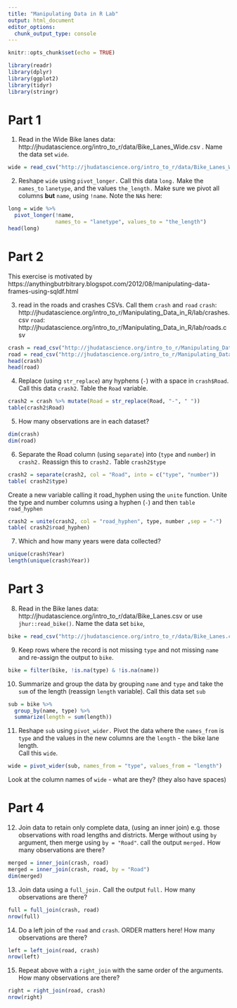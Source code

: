 ```yaml
---
title: "Manipulating Data in R Lab"
output: html_document
editor_options: 
  chunk_output_type: console
---
```


```r
knitr::opts_chunk$set(echo = TRUE)
```


```r
library(readr)
library(dplyr)
library(ggplot2)
library(tidyr)
library(stringr)
```

# Part 1
1.  Read in the Wide Bike lanes data: http://jhudatascience.org/intro_to_r/data/Bike_Lanes_Wide.csv .  Name the data set `wide`.

```r
wide = read_csv("http://jhudatascience.org/intro_to_r/data/Bike_Lanes_Wide.csv")
```

2. Reshape `wide` using `pivot_longer.`  Call this data `long.`  Make the `names_to`
`lanetype`, and the values `the_length.`  Make sure we pivot all columns **but**
`name`, using `!name`. Note the `NA`s here:

```r
long = wide %>% 
  pivot_longer(!name,
               names_to = "lanetype", values_to = "the_length")
head(long)
```



# Part 2

This exercise is motivated by https://anythingbutrbitrary.blogspot.com/2012/08/manipulating-data-frames-using-sqldf.html

3. read in the roads and crashes CSVs.  Call them `crash` and `road`
`crash`: http://jhudatascience.org/intro_to_r/Manipulating_Data_in_R/lab/crashes.csv
`road`: http://jhudatascience.org/intro_to_r/Manipulating_Data_in_R/lab/roads.csv

```r
crash = read_csv("http://jhudatascience.org/intro_to_r/Manipulating_Data_in_R/lab/crashes.csv")
road = read_csv("http://jhudatascience.org/intro_to_r/Manipulating_Data_in_R/lab/roads.csv")
head(crash)
head(road)
```

4.  Replace (using `str_replace`) any hyphens (`-`) with a space in `crash$Road`. Call this data `crash2`. Table the `Road` variable.  
```r
crash2 = crash %>% mutate(Road = str_replace(Road, "-", " "))
table(crash2$Road)
```

5. How many observations are in each dataset?
```r
dim(crash)
dim(road)
```

6.  Separate the Road column (using `separate`) into (`type` and `number`) in
`crash2.`  Reassign this to `crash2.` Table `crash2$type`
```r
crash2 = separate(crash2, col = "Road", into = c("type", "number"))
table( crash2$type)
```

Create a new variable calling it road_hyphen using the `unite` function.  Unite the type and number columns using a hyphen (`-`) and then `table` `road_hyphen`
```r
crash2 = unite(crash2, col = "road_hyphen", type, number ,sep = "-")
table( crash2$road_hyphen)
```

7. Which and how many years were data collected?
```r
unique(crash$Year)
length(unique(crash$Year))
```

# Part 3
8.  Read in the Bike lanes data: http://jhudatascience.org/intro_to_r/data/Bike_Lanes.csv or use `jhur::read_bike()`.
Name the data set `bike`, 
```r
bike = read_csv("http://jhudatascience.org/intro_to_r/data/Bike_Lanes.csv")
```

9.  Keep rows where the record is not missing `type` and not missing `name` and re-assign the output to `bike`.

```r
bike = filter(bike, !is.na(type) & !is.na(name))
```

10.  Summarize and group the data by grouping `name` and `type`  and take the `sum` of the length (reassign `length` variable).  Call this data set `sub`

```r
sub = bike %>% 
  group_by(name, type) %>% 
  summarize(length = sum(length))
```

11. Reshape `sub` using `pivot_wider.`  Pivot the data where the `names_from` is `type` and the values in the new columns are the `length` - the bike lane length.  
Call this `wide`.  

```r
wide = pivot_wider(sub, names_from = "type", values_from = "length")
```

Look at the column names of `wide` - what are they? (they also have spaces)

# Part 4

12. Join data to retain only complete data, (using an inner join) e.g. those observations with road lengths and districts.  Merge without using `by` argument, then merge using `by = "Road"`. call the output `merged.`  How many observations are there?

```r
merged = inner_join(crash, road)
merged = inner_join(crash, road, by = "Road")
dim(merged)
```

13. Join data using a `full_join.`  Call the output `full.`   How many observations are there?

```r
full = full_join(crash, road)
nrow(full)
```

14. Do a left join of the `road` and `crash`.  ORDER matters here!  How many observations are there?

```r
left = left_join(road, crash)
nrow(left)
```

15. Repeat above with a `right_join` with the same order of the arguments. How many observations are there?

```r
right = right_join(road, crash)
nrow(right)
```
